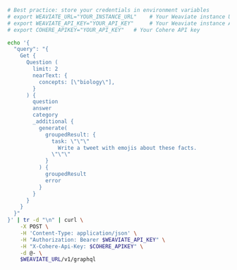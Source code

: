 
<Tabs className="code" groupId="languages">
  <TabItem value="py" label="Python">
    <FilteredTextBlock
      text={PyCode}
      startMarker="# RAG"
      endMarker="# END RAG"
      language="py"
      title="quickstart_rag.py"
    />
  </TabItem>
  <TabItem value="ts" label="JavaScript/TypeScript">
    <FilteredTextBlock
      text={TSCode}
      startMarker="// RAG"
      endMarker="// END RAG"
      language="ts"
      title="quickstart_rag.ts"
    />
  </TabItem>
  <TabItem value="go" label="Go">
    <FilteredTextBlock
      text={GoCode}
      startMarker="// RAG"
      endMarker="// END RAG"
      language="goraw"
      title="quickstart/3_2_rag/main.go"
    />
  </TabItem>
  <TabItem value="java" label="Java">
    <FilteredTextBlock
      text={JavaCode}
      startMarker="// START RAG"
      endMarker="// END RAG"
      language="javaraw"
      title="quickstart/RAG.java"
    />
  </TabItem>
  <TabItem value="curl" label="Curl">
  
```bash
# Best practice: store your credentials in environment variables
# export WEAVIATE_URL="YOUR_INSTANCE_URL"    # Your Weaviate instance URL
# export WEAVIATE_API_KEY="YOUR_API_KEY"     # Your Weaviate instance API key
# export COHERE_APIKEY="YOUR_API_KEY"   # Your Cohere API key

echo '{
  "query": "{
    Get {
      Question (
        limit: 2
        nearText: {
          concepts: [\"biology\"],
        }
      ) {
        question
        answer
        category
        _additional {
          generate(
            groupedResult: {
              task: \"\"\"
                Write a tweet with emojis about these facts.
              \"\"\"
            }
          ) {
            groupedResult
            error
          }
        }
      }
    }
  }"
}' | tr -d "\n" | curl \
    -X POST \
    -H 'Content-Type: application/json' \
    -H "Authorization: Bearer $WEAVIATE_API_KEY" \
    -H "X-Cohere-Api-Key: $COHERE_APIKEY" \
    -d @- \
    $WEAVIATE_URL/v1/graphql
```
  
  </TabItem>
</Tabs>

